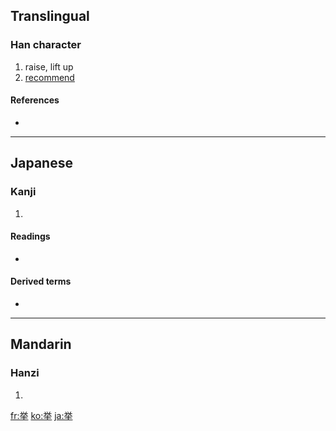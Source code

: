 {{also|拳|舉}}
==Translingual==

===Han character===
{{Han char|rn=64|rad=手|as=06|sn=10|four=|canj=火金手 (FCQ), X火金手 (XFCQ)}}

# raise, lift up
# [[recommend]]

====References====
* {{Han ref|kx=0431.171|dkj=12081|dj=0780.230|hdz=31864.081|uh=6319|ud=25369}}

----

==Japanese==

===Kanji===
{{ja-kanji|grade=4|rs=手06}}

# {{defn|Japanese}}

====Readings====
* {{ja-readings|on=[[きょ]] (kyo)|kun=[[あげる]] (ageru), [[あがる]] (agaru), [[こぞる]] (kozoru)}}

====Derived terms====
* {{term|挙げる||to raise, to give (an example)|tr=[[あげる]], [[ageru]]|lang=ja|sc=Jpan}}

----

==Mandarin==

===Hanzi===
{{cmn-hanzi|pin=[[jǔ]] ([[ju3]])|wg=chü<sup>3</sup>}}

# {{defn|Mandarin}}

[[fr:挙]]
[[ko:挙]]
[[ja:挙]]